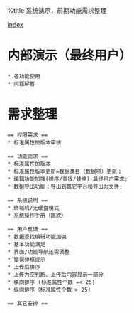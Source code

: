 %title 系统演示，前期功能需求整理

[[index]]

= 内部演示（最终用户） =
 * 各功能使用
 * 问题解答

= 需求整理 = 
 == 权限需求 ==
 * 标准属性的版本审核


 == 功能需求 == 
 * 标准属性的版本
 * 标准属性版本更新=数据类目（数据项）更新；
 * 编辑功能加强(排序/查找/替换)-最终用户需求;
 * 数据导出功能：导出到其它平台和导出为文件;

 == 系统说明 ==
 * 终端机/无硬盘模式
 * 系统操作手册（匡欢）

 == 用户反馈 ==
 * 数据查找编辑功能加强
 * 基本功能满足
 * 界面/功能导航还需调整
 * 错误弹框提示
 * 上传后排序
 * 上传为空判断、上传后内容显示一部分
 * 横向排序 (标准属性个数 =< 25)
 * 纵向排序（标准属性个数 > 25)

 == 其它安排 ==
